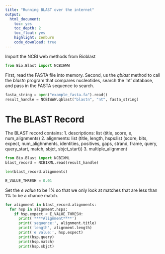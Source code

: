 ```yaml
---
title: "Running BLAST over the internet"
output:
  html_document: 
    toc: yes
    toc_depth: 2
    toc_float: yes
    highlight: zenburn
    code_download: true
---
```



Import the NCBI web methods from Bioblast
```python
from Bio.Blast import NCBIWWW
```

First, read the FASTA file into memory.
Second, us the *qblast* method to call the *blastn* program that compares nucleotides, search the 'nt' database, and pass in the FASTA sequence to search.

```python
fasta_string = open("example_fasta.fa").read()
result_handle = NCBIWWW.qblast("blastn", "nt", fasta_string)
```

# The BLAST Record
The BLAST record contains:
1. descriptions: list (title, score, e, num_alignments)
2. alignments: list (title, length, hsps:list (score, bits, expect, num_alighnments, identities, positives, gaps, strand, frame, query, query_start, match, sbjct, sbjct_start))
3. multiple_alignment




```python
from Bio.Blast import NCBIXML
blast_record = NCBIXML.read(result_handle)
```
```python
len(blast_record.alignments)
```
```python
E_VALUE_THRESH = 0.01
```

Set the *e value* to be 1% so that we only look at matches that are less than 1% to be a chance match.
```python
for alignment in blast_record.alignments:
  for hsp in alignment.hsps:
    if hsp.expect < E_VALUE_THRESH:
      print('****Alignment****')
      print('sequence:', alignment.title)
      print('length', alignment.length)
      print('e value:', hsp.expect)
      print(hsp.query)
      print(hsp.match)
      print(hsp.sbjct)

```




